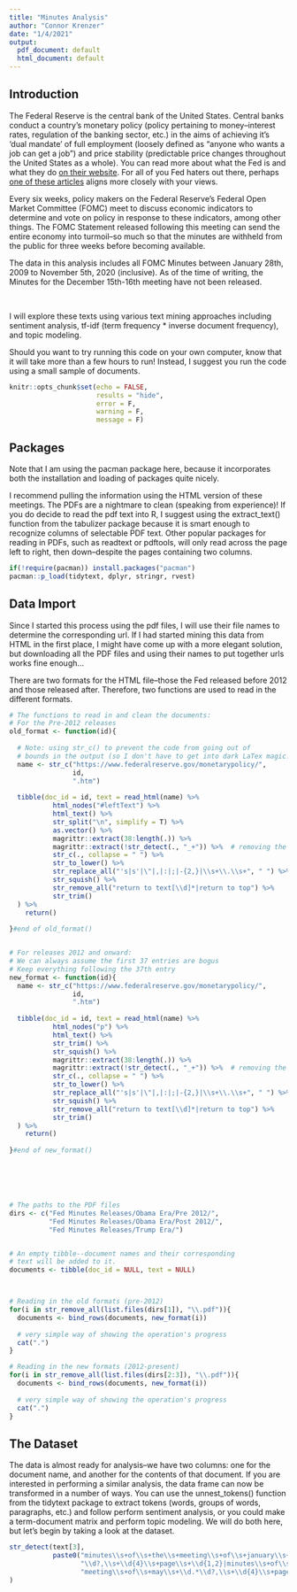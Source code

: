 ```yaml
---
title: "Minutes Analysis"
author: "Connor Krenzer"
date: "1/4/2021"
output:
  pdf_document: default
  html_document: default
---
```

## Introduction
The Federal Reserve is the central bank of the United States. Central banks conduct a country's monetary policy (policy pertaining to money--interest rates, regulation of the banking sector, etc.) in the aims of achieving it's 'dual mandate' of full employment (loosely defined as "anyone who wants a job can get a job") and price stability (predictable price changes throughout the United States as a whole). You can read more about what the Fed is and what they do [on their website](https://www.federalreserve.gov/faqs/about_12594.htm). For all of you Fed haters out there, perhaps [one of these articles](https://mises.org/topics/fed) aligns more closely with your views.





Every six weeks, policy makers on the Federal Reserve's Federal Open Market Committee (FOMC) meet to discuss economic indicators to determine and vote on policy in response to these indicators, among other things. The FOMC Statement released following this meeting can send the entire economy into turmoil--so much so that the minutes are withheld from the public for three weeks before becoming available.





The data in this analysis includes all FOMC Minutes between January 28th, 2009 to November 5th, 2020 (inclusive). As of the time of writing, the Minutes for the December 15th-16th meeting have not been released.

$~$

I will explore these texts using various text mining approaches including sentiment analysis, tf-idf (term frequency * inverse document frequency), and topic modeling.


Should you want to try running this code on your own computer, know that it will take more than a few hours to run! Instead, I suggest you run the code using a small sample of documents.


```r
knitr::opts_chunk$set(echo = FALSE,
                      results = "hide",
                      error = F,
                      warning = F,
                      message = F)
```

## Packages

Note that I am using the pacman package here, because it incorporates both the installation and loading of packages quite nicely.

I recommend pulling the information using the HTML version of these meetings. The PDFs are a nightmare to clean (speaking from experience)! If you do decide to read the pdf text into R, I suggest using the extract_text() function from the tabulizer package because it is smart enough to recognize columns of selectable PDF text. Other popular packages for reading in PDFs, such as readtext or pdftools, will only read across the page left to right, then down--despite the pages containing two columns.

```r
if(!require(pacman)) install.packages("pacman")
pacman::p_load(tidytext, dplyr, stringr, rvest)

```

## Data Import

Since I started this process using the pdf files, I will use their file names to determine the corresponding url. If I had started mining this data from HTML in the first place, I might have come up with a more elegant solution, but downloading all the PDF files and using their names to put together urls works fine enough...

There are two formats for the HTML file--those the Fed released before 2012 and those released after. Therefore, two functions are used to read in the different formats.
```r
# The functions to read in and clean the documents:
# For the Pre-2012 releases
old_format <- function(id){
  
  # Note: using str_c() to prevent the code from going out of
  # bounds in the output (so I don't have to get into dark LaTex magic!)
  name <- str_c("https://www.federalreserve.gov/monetarypolicy/",
                id,
                ".htm")
  
  tibble(doc_id = id, text = read_html(name) %>% 
           html_nodes("#leftText") %>% 
           html_text() %>% 
           str_split("\n", simplify = T) %>% 
           as.vector() %>% 
           magrittr::extract(38:length(.)) %>% 
           magrittr::extract(!str_detect(., "_+")) %>%  # removing the signature
           str_c(., collapse = " ") %>%
           str_to_lower() %>% 
           str_replace_all("'s|s'|\"|,|:|;|-{2,}|\\s+\\.\\s+", " ") %>% 
           str_squish() %>% 
           str_remove_all("return to text[\\d]*|return to top") %>% 
           str_trim()
  ) %>% 
    return()
  
}#end of old_format()


# For releases 2012 and onward:
# We can always assume the first 37 entries are bogus
# Keep everything following the 37th entry
new_format <- function(id){
  name <- str_c("https://www.federalreserve.gov/monetarypolicy/",
                id,
                ".htm")
  
  tibble(doc_id = id, text = read_html(name) %>% 
           html_nodes("p") %>% 
           html_text() %>% 
           str_trim() %>% 
           str_squish() %>% 
           magrittr::extract(38:length(.)) %>% 
           magrittr::extract(!str_detect(., "_+")) %>%  # removing the signature
           str_c(., collapse = " ") %>%
           str_to_lower() %>% 
           str_replace_all("'s|s'|\"|,|:|;|-{2,}|\\s+\\.\\s+", " ") %>% 
           str_squish() %>% 
           str_remove_all("return to text[\\d]*|return to top") %>% 
           str_trim()
  ) %>% 
    return()
  
}#end of new_format()






# The paths to the PDF files
dirs <- c("Fed Minutes Releases/Obama Era/Pre 2012/",
          "Fed Minutes Releases/Obama Era/Post 2012/",
          "Fed Minutes Releases/Trump Era/")


# An empty tibble--document names and their corresponding
# text will be added to it.
documents <- tibble(doc_id = NULL, text = NULL)



# Reading in the old formats (pre-2012)
for(i in str_remove_all(list.files(dirs[1]), "\\.pdf")){
  documents <- bind_rows(documents, new_format(i))
  
  # very simple way of showing the operation's progress
  cat(".")
}

# Reading in the new formats (2012-present)
for(i in str_remove_all(list.files(dirs[2:3]), "\\.pdf")){
  documents <- bind_rows(documents, new_format(i))
  
  # very simple way of showing the operation's progress
  cat(".")
}

```

## The Dataset
The data is almost ready for analysis--we have two columns: one for the document name, and another for the contents of that document. If you are interested in performing a similar analysis, the data frame can now be transformed in a number of ways. You can use the unnest_tokens() function from the tidytext package to extract tokens (words, groups of words, paragraphs, etc.) and follow perform sentiment analysis, or you could make a term-document matrix and perform topic modeling. We will do both here, but let's begin by taking a look at the dataset.

```r

str_detect(text[3],
           paste0("minutes\\s+of\\s+the\\s+meeting\\s+of\\s+january\\s+\\d.*",
                  "\\d?,\\s+\\d{4}\\s+page\\s+\\d{1,2}|minutes\\s+of\\s+the\\s+",
                  "meeting\\s+of\\s+may\\s+\\d.*\\d?,\\s+\\d{4}\\s+page\\s+\\d{1,2}")
)


```






